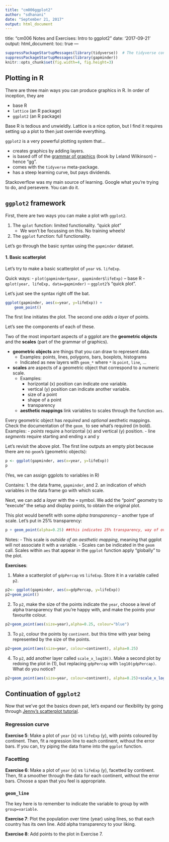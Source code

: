 ```yaml
---
title: "cm006ggplot2"
author: "sdhanani"
date: "September 21, 2017"
output: html_document
---
```

title: "cm006 Notes and Exercises: Intro to ggplot2"
date: '2017-09-21'
output: 
    html_document:
        toc: true
---

```r
suppressPackageStartupMessages(library(tidyverse))  # The tidyverse contains ggplot2!
suppressPackageStartupMessages(library(gapminder))
knitr::opts_chunk$set(fig.width=4, fig.height=3)
```


## Plotting in R

There are three main ways you can produce graphics in R. In order of inception, they are

- base R
- `lattice` (an R package)
- `ggplot2` (an R package)

Base R is tedious and unwieldly. Lattice is a nice option, but I find it requires setting up a plot to then just override everything.

`ggplot2` is a very powerful plotting system that...

- creates graphics by adding layers.
- is based off of the [grammar of graphics](http://www.springer.com/gp/book/9780387245447) (book by Leland Wilkinson) -- hence "gg".
- comes with the `tidyverse` meta-package.
- has a steep learning curve, but pays dividends.

Stackoverflow was my main source of learning. Google what you're trying to do, and persevere. You can do it.

## `ggplot2` framework

First, there are two ways you can make a plot wth `ggplot2`.

1. The `qplot` function: limited functionality. "quick plot"
    - We won't be focussing on this. No training wheels!
2. The `ggplot` function: full functionality.

Let's go through the basic syntax using the `gapminder` dataset.

#### 1. Basic scatterplot

Let's try to make a basic scatterplot of `year` vs. `lifeExp`. 

Quick ways:
    - `plot(gapminder$year, gapminder$lifeExp)` -- base R
    - `qplot(year, lifeExp, data=gapminder)` -- `ggplot2`'s "quick plot".

Let's just see the syntax right off the bat.

```r
ggplot(gapminder, aes(x=year, y=lifeExp)) +
    geom_point()
```

The first line initiates the plot. The second one _adds a layer_ of points. 

Let's see the components of each of these. 

Two of the most important aspects of a ggplot are the __geometric objects__ and the __scales__ (part of the grammar of graphics). 

- __geometric objects__ are things that you can draw to represent data.
    - Examples: points, lines, polygons, bars, boxplots, histograms
    - Indicated as new layers with `geom_*` where `*` is `point`, `line`, ...
- __scales__ are aspects of a geometric object that correspond to a numeric scale.
    - Examples:
        - horizontal (x) position can indicate one variable.
        - vertical (y) position can indicate another variable.
        - size of a point
        - shape of a point
        - transparency
    - __aesthetic mappings__ link variables to scales through the function `aes`.

Every geometric object has _required_ and _optional_ aesthetic mappings. Check the documentation of the `geom_` to see what's required (in bold). Examples:
    - _points_ require a horizontal (x) and vertical (y) position.
    - line _segments_ require starting and ending x and y

Let's revisit the above plot. The first line outputs an empty plot because there are no `geom`'s (geometric objects):

```r
p <- ggplot(gapminder, aes(x=year, y=lifeExp))
p
```

(Yes, we can assign ggplots to variables in R)

Contains:
    1. the data frame, `gapminder`, and
    2. an indication of which variables in the data frame go with which scale.
    
Next, we can add a _layer_ with the `+` symbol. We add the "point" geometry to "execute" the setup and display points, to obtain the original plot.

This plot would benefit with some _alpha transparency_ -- another type of scale. Let's put in 25% transparency:

```r
p + geom_point(alpha=0.25) ##this indicates 25% transparency, way of overplotting##
```

Notes:
    - This scale is _outside of an aesthetic mapping_, meaning that ggplot will not associate it with a variable.
    - Scales can be indicated in the `geom` call. Scales within `aes` that appear in the `ggplot` function apply "globally" to the plot. 

__Exercises__:

1. Make a scatterplot of `gdpPercap` vs `lifeExp`. Store it in a variable called `p2`.

```r
p2<- ggplot(gapminder, aes(x=gdpPercap, y=lifeExp))
p2+geom_point()
```

2. To `p2`, make the size of the points indicate the `year`, choose a level of alpha transparency that you're happy with, and make the points your favourite colour.

```r
p2+geom_point(aes(size=year),alpha=0.25, colour="blue")
```

3. To `p2`, colour the points by `continent`. but this time with year being represented by the size of the points.

```r
p2+geom_point(aes(size=year, colour=continent), alpha=0.25)
```

4. To `p2`, add another layer called `scale_x_log10()`. Make a second plot by redoing the plot in (1), but replacing `gdpPercap` with `log10(gdpPercap)`. What do you notice?

```r
p2+geom_point(aes(size=year, colour=continent), alpha=0.25)+scale_x_log10(aes(x=log10(gdpPercap)))
```

## Continuation of `ggplot2`

Now that we've got the basics down pat, let's expand our flexibility by going through [Jenny's scatterplot tutorial](https://github.com/jennybc/ggplot2-tutorial/blob/master/gapminder-ggplot2-scatterplot.md).

### Regression curve

__Exercise 5__: Make a plot of `year` (x) vs `lifeExp` (y), with points coloured by continent. Then, fit a regression line to each continent, without the error bars. If you can, try piping the data frame into the `ggplot` function.

### Facetting

__Exercise 6__: Make a plot of `year` (x) vs `lifeExp` (y), facetted by continent. Then, fit a smoother through the data for each continent, without the error bars. Choose a span that you feel is appropriate.

### `geom_line`

The key here is to remember to indicate the variable to group by with `group=variable`.

__Exercise 7__: Plot the population over time (year) using lines, so that each country has its own line. Add alpha transparency to your liking. 

__Exercise 8__: Add points to the plot in Exercise 7.